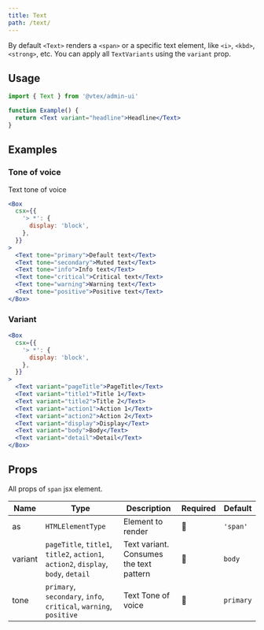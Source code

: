 ```yaml
---
title: Text
path: /text/
---
```



<PageHeader title="Text" />

By default `<Text>` renders a `<span>` or a specific text element, like `<i>`, `<kbd>`, `<strong>`, etc. You can apply all `TextVariants` using the `variant` prop.

## Usage

```jsx isStatic
import { Text } from '@vtex/admin-ui'

function Example() {
  return <Text variant="headline">Headline</Text>
}
```

## Examples

### Tone of voice

Text tone of voice

```jsx live
<Box
  csx={{
    '> *': {
      display: 'block',
    },
  }}
>
  <Text tone="primary">Default text</Text>
  <Text tone="secondary">Muted text</Text>
  <Text tone="info">Info text</Text>
  <Text tone="critical">Critical text</Text>
  <Text tone="warning">Warning text</Text>
  <Text tone="positive">Positive text</Text>
</Box>
```

### Variant

```jsx live
<Box
  csx={{
    '> *': {
      display: 'block',
    },
  }}
>
  <Text variant="pageTitle">PageTitle</Text>
  <Text variant="title1">Title 1</Text>
  <Text variant="title2">Title 2</Text>
  <Text variant="action1">Action 1</Text>
  <Text variant="action2">Action 2</Text>
  <Text variant="display">Display</Text>
  <Text variant="body">Body</Text>
  <Text variant="detail">Detail</Text>
</Box>
```

## Props

All props of `span` jsx element.

| Name    | Type                                                                               | Description                             | Required | Default   |
| ------- | ---------------------------------------------------------------------------------- | --------------------------------------- | -------- | --------- |
| as      | `HTMLElementType`                                                                  | Element to render                       | 🚫       | `'span'`  |
| variant | `pageTitle`, `title1`, `title2`, `action1`, `action2`, `display`, `body`, `detail` | Text variant. Consumes the text pattern | 🚫       | `body`    |
| tone    | `primary`, `secondary`, `info`, `critical`, `warning`, `positive`                  | Text Tone of voice                      | 🚫       | `primary` |
